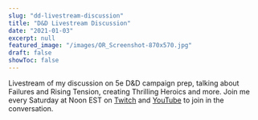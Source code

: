 ```yaml
---
slug: "dd-livestream-discussion"
title: "D&D Livestream Discussion"
date: "2021-01-03"
excerpt: null
featured_image: "/images/OR_Screenshot-870x570.jpg"
draft: false
showToc: false
---
```


Livestream of my discussion on 5e D&D campaign prep, talking about Failures and Rising Tension, creating Thrilling Heroics and more. Join me every Saturday at Noon EST on <a rel="noreferrer noopener" href="https://www.twitch.tv/optionalrule" target="_blank">Twitch</a> and <a rel="noreferrer noopener" href="https://www.youtube.com/channel/UCi7AoQ6KbaZQqhdO7heKPqw" target="_blank">YouTube</a> to join in the conversation.

<!-- Converted: Empty ose-youtube div - add YouTubeEmbed component here -->